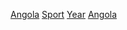{{Cat main|安哥拉體育}}

[[Category:各年份各國體育|Angola]]
[[Category:依年份劃分的安哥拉|Sport]]
[[Category:安哥拉體育|Year]] 
[[Category:各年份非洲體育|Angola]]